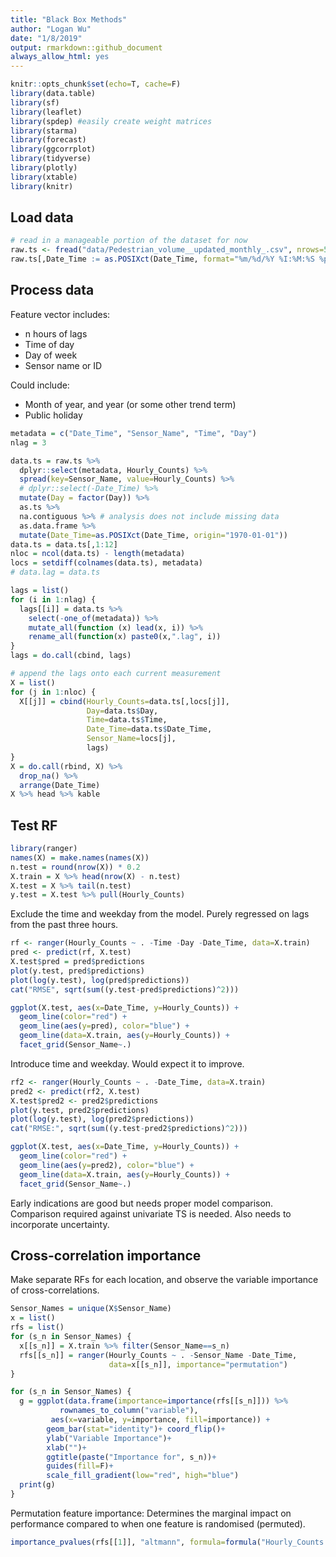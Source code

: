 ```yaml
---
title: "Black Box Methods"
author: "Logan Wu"
date: "1/8/2019"
output: rmarkdown::github_document
always_allow_html: yes
---
```


```r
knitr::opts_chunk$set(echo=T, cache=F)
library(data.table)
library(sf)
library(leaflet)
library(spdep) #easily create weight matrices
library(starma)
library(forecast)
library(ggcorrplot)
library(tidyverse)
library(plotly)
library(xtable)
library(knitr)
```

## Load data

```r
# read in a manageable portion of the dataset for now
raw.ts <- fread("data/Pedestrian_volume__updated_monthly_.csv", nrows=50000)
raw.ts[,Date_Time := as.POSIXct(Date_Time, format="%m/%d/%Y %I:%M:%S %p")]
```

## Process data

Feature vector includes:

- n hours of lags
- Time of day
- Day of week
- Sensor name or ID

Could include:

- Month of year, and year (or some other trend term)
- Public holiday

```r
metadata = c("Date_Time", "Sensor_Name", "Time", "Day")
nlag = 3

data.ts = raw.ts %>%
  dplyr::select(metadata, Hourly_Counts) %>%
  spread(key=Sensor_Name, value=Hourly_Counts) %>%
  # dplyr::select(-Date_Time) %>%
  mutate(Day = factor(Day)) %>%
  as.ts %>%
  na.contiguous %>% # analysis does not include missing data
  as.data.frame %>%
  mutate(Date_Time=as.POSIXct(Date_Time, origin="1970-01-01"))
data.ts = data.ts[,1:12]
nloc = ncol(data.ts) - length(metadata)
locs = setdiff(colnames(data.ts), metadata)
# data.lag = data.ts

lags = list()
for (i in 1:nlag) {
  lags[[i]] = data.ts %>%
    select(-one_of(metadata)) %>%
    mutate_all(function (x) lead(x, i)) %>%
    rename_all(function(x) paste0(x,".lag", i))
}
lags = do.call(cbind, lags)

# append the lags onto each current measurement
X = list()
for (j in 1:nloc) {
  X[[j]] = cbind(Hourly_Counts=data.ts[,locs[j]], 
                 Day=data.ts$Day, 
                 Time=data.ts$Time, 
                 Date_Time=data.ts$Date_Time,
                 Sensor_Name=locs[j],
                 lags)
}
X = do.call(rbind, X) %>%
  drop_na() %>%
  arrange(Date_Time)
X %>% head %>% kable
```

## Test RF

```r
library(ranger)
names(X) = make.names(names(X))
n.test = round(nrow(X)) * 0.2
X.train = X %>% head(nrow(X) - n.test)
X.test = X %>% tail(n.test)
y.test = X.test %>% pull(Hourly_Counts)
```

Exclude the time and weekday from the model. Purely regressed on lags from the past three hours.

```r
rf <- ranger(Hourly_Counts ~ . -Time -Day -Date_Time, data=X.train)
pred <- predict(rf, X.test)
X.test$pred = pred$predictions
plot(y.test, pred$predictions)
plot(log(y.test), log(pred$predictions))
cat("RMSE", sqrt(sum((y.test-pred$predictions)^2)))

ggplot(X.test, aes(x=Date_Time, y=Hourly_Counts)) +
  geom_line(color="red") +
  geom_line(aes(y=pred), color="blue") +
  geom_line(data=X.train, aes(y=Hourly_Counts)) +
  facet_grid(Sensor_Name~.)
```

Introduce time and weekday. Would expect it to improve.

```r
rf2 <- ranger(Hourly_Counts ~ . -Date_Time, data=X.train)
pred2 <- predict(rf2, X.test)
X.test$pred2 <- pred2$predictions
plot(y.test, pred2$predictions)
plot(log(y.test), log(pred2$predictions))
cat("RMSE:", sqrt(sum((y.test-pred2$predictions)^2)))

ggplot(X.test, aes(x=Date_Time, y=Hourly_Counts)) +
  geom_line(color="red") +
  geom_line(aes(y=pred2), color="blue") +
  geom_line(data=X.train, aes(y=Hourly_Counts)) +
  facet_grid(Sensor_Name~.)

```

Early indications are good but needs proper model comparison. Comparison required against univariate TS is needed. Also needs to incorporate uncertainty.

## Cross-correlation importance

Make separate RFs for each location, and observe the variable importance of cross-correlations.

```r
Sensor_Names = unique(X$Sensor_Name)
x = list()
rfs = list()
for (s_n in Sensor_Names) {
  x[[s_n]] = X.train %>% filter(Sensor_Name==s_n)
  rfs[[s_n]] = ranger(Hourly_Counts ~ . -Sensor_Name -Date_Time,
                      data=x[[s_n]], importance="permutation")
}
```

```r
for (s_n in Sensor_Names) {
  g = ggplot(data.frame(importance=importance(rfs[[s_n]])) %>%
           rownames_to_column("variable"),
         aes(x=variable, y=importance, fill=importance)) + 
        geom_bar(stat="identity")+ coord_flip()+
        ylab("Variable Importance")+
        xlab("")+
        ggtitle(paste("Importance for", s_n))+
        guides(fill=F)+
        scale_fill_gradient(low="red", high="blue")
  print(g)
}
```

Permutation feature importance: Determines the marginal impact on performance compared to when one feature is randomised (permuted).
```r
importance_pvalues(rfs[[1]], "altmann", formula=formula("Hourly_Counts ~ . - Sensor_Name - Date_Time"), data=x[[s_n]], num.permutations=10)
```